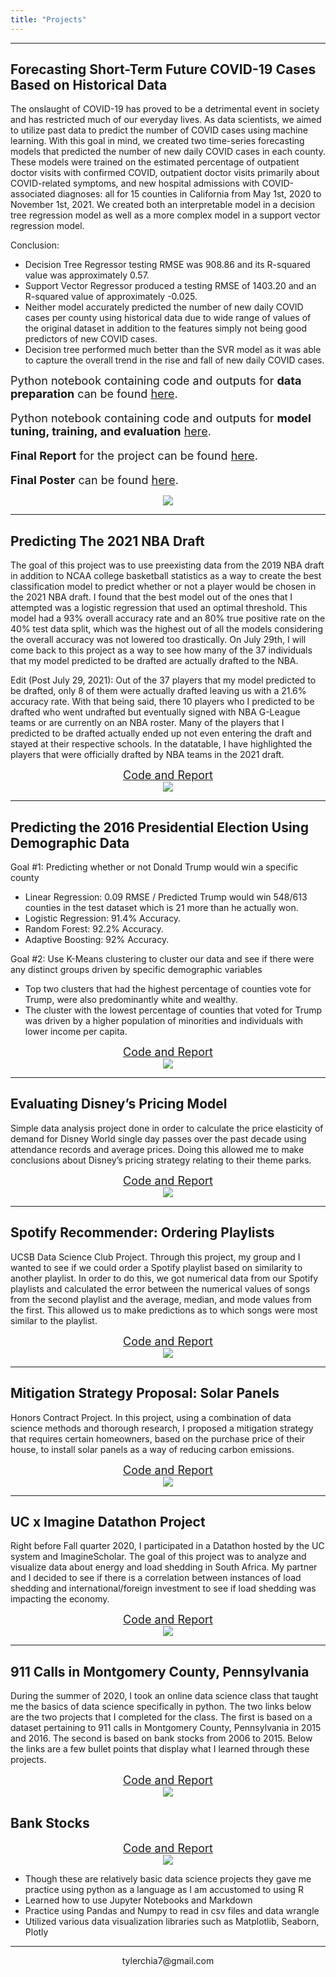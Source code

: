 ```yaml
---
title: "Projects"
---
```

*****

## Forecasting Short-Term Future COVID-19 Cases Based on Historical Data <i class="fab fa-python"></I>

The onslaught of COVID-19 has proved to be a detrimental event in society and has restricted much of our everyday lives. As data scientists, we aimed to utilize past data to predict the number of COVID cases using machine learning. With this goal in mind, we created two time-series forecasting models that predicted the number of new daily COVID cases in each county. These models were trained on the estimated percentage of outpatient doctor visits with confirmed COVID, outpatient doctor visits primarily about COVID-related symptoms, and new hospital admissions with COVID-associated diagnoses: all for 15 counties in California from May 1st, 2020 to November 1st, 2021.  We created both an interpretable model in a decision tree regression model as well as a more complex model in a support vector regression model.

Conclusion:

- Decision Tree Regressor testing RMSE was 908.86 and its R-squared value was approximately 0.57.
- Support Vector Regressor produced a testing RMSE of 1403.20 and an R-squared value of approximately -0.025.
- Neither model accurately predicted the number of new daily COVID cases per county using historical data due to wide range of values of the original dataset in addition to the features simply not being good predictors of new COVID cases.
- Decision tree performed much better than the SVR model as it was able to capture the overall trend in the rise and fall of new daily COVID cases.

<font size="4">
Python notebook containing code and outputs for **data preparation** can be found [here](docs/data_preparation copy.pdf).

Python notebook containing code and outputs for **model tuning, training, and evaluation** [here](docs/time_series copy.pdf).

**Final Report** for the project can be found [here](docs/197A Final Paper copy.pdf).

**Final Poster** can be found [here](docs/capstone poster copy.pdf).
</font>

<center>
![](data/projectposter.png)
</center>

******

## Predicting The 2021 NBA Draft <i class="fab fa-r-project"></I>

The goal of this project was to use preexisting data from the 2019 NBA draft in addition to NCAA college basketball statistics as a way to create the best classification model to predict whether or not a player would be chosen in the 2021 NBA draft.  I found that the best model out of the ones that I attempted was a logistic regression that used an optimal threshold.  This model had a 93% overall accuracy rate and an 80% true positive rate on the 40% test data split, which was the highest out of all the models considering the overall accuracy was not lowered too drastically.  On July 29th, I will come back to this project as a way to see how many of the 37 individuals that my model predicted to be drafted are actually drafted to the NBA.

Edit (Post July 29, 2021):
Out of the 37 players that my model predicted to be drafted, only 8 of them were actually drafted leaving us with a 21.6% accuracy rate.  With that being said, there 10 players who I predicted to be drafted who went undrafted but eventually signed with NBA G-League teams or are currently on an NBA roster.  Many of the players that I predicted to be drafted actually ended up not even entering the draft and stayed at their respective schools.  In the datatable, I have highlighted the players that were officially drafted by NBA teams in the 2021 draft.

<center>
<font size="4">
[Code and Report](https://tylerchia.github.io/nbadraft2021/)
</font>
</center>

<center>
![](./data/draft.png)
</center>

*****

## Predicting the 2016 Presidential Election Using Demographic Data <i class="fab fa-r-project"></I>

Goal #1: Predicting whether or not Donald Trump would win a specific county 

- Linear Regression: 0.09 RMSE / Predicted Trump would win 548/613 counties in the test dataset which is 21 more than he actually won. 
- Logistic Regression: 91.4% Accuracy.
- Random Forest: 92.2% Accuracy.
- Adaptive Boosting: 92% Accuracy.

Goal #2: Use K-Means clustering to cluster our data and see if there were any distinct groups driven by specific demographic variables

- Top two clusters that had the highest percentage of counties vote for Trump, were also predominantly white and wealthy.
- The cluster with the lowest percentage of counties that voted for Trump was driven by a higher population of minorities and individuals with lower income per capita.

<center>
<font size="4">
[Code and Report](https://tylerchia.github.io/2016Election/)
</font>
</center>

<center>
![](./data/clustering.png)
</center>

*****

## Evaluating Disney's Pricing Model <i class="fab fa-r-project"></I>
Simple data analysis project done in order to calculate the price elasticity of demand for Disney World single day passes over the past decade using attendance records and average prices.  Doing this allowed me to make conclusions about Disney's pricing strategy relating to their theme parks.

<center>
<font size="4">
[Code and Report](https://tylerchia.github.io/disneyworld_ticket_elasticity/)
</font>
</center>

<center>
![](./data/disneyattendance.png)
</center>

*****

## Spotify Recommender: Ordering Playlists <i class="fab fa-r-project"></I> <i class="fab fa-python"></I>
UCSB Data Science Club Project.  Through this project, my group and I wanted to see if we could order a Spotify playlist based on similarity to another playlist.  In order to do this, we got numerical data from our Spotify playlists and calculated the error between the numerical values of songs from the second playlist and the average, median, and mode values from the first.  This allowed us to make predictions as to which songs were most similar to the playlist.  

<center>
<font size="4">
[Code and Report](https://tylerchia.github.io/dsclub-spotify-recommender/)
</font>
</center>

<center>
![](./data/histogram1.png)
</center>

*****

## Mitigation Strategy Proposal: Solar Panels <i class="fab fa-r-project"></I>
Honors Contract Project.  In this project, using a combination of data science methods and thorough research, I proposed a mitigation strategy that requires certain homeowners, based on the purchase price of their house, to install solar panels as a way of reducing carbon emissions.

<center>
<font size="4">
[Code and Report](https://tylerchia.github.io/Solar-Panel-Proposal/)
</font>
</center>

<center>
![](./data/solarpanel.png)
</center>

*****

## UC x Imagine Datathon Project <i class="fab fa-python"></I>
Right before Fall quarter 2020, I participated in a Datathon hosted by the UC system and ImagineScholar.  The goal of this project was to analyze and visualize data about energy and load shedding in South Africa.  My partner and I decided to see if there is a correlation between instances of load shedding and international/foreign investment to see if load shedding was impacting the economy.

<center>
<font size="4">
[Code and Report](https://deepnote.com/publish/f31d9b1e-b811-4010-8d3e-ce8e17f35adb)
</font>
</center>

<center>
![](./data/datathon.png)
</center>

*****

## 911 Calls in Montgomery County, Pennsylvania <i class="fab fa-python"></I>
During the summer of 2020, I took an online data science class that taught me the basics of data science specifically in python.  The two links below are the two projects that I completed for the class.  The first is based on a dataset pertaining to 911 calls in Montgomery County, Pennsylvania in 2015 and 2016.  The second is based on bank stocks from 2006 to 2015.  Below the links are a few bullet points that display what I learned through these projects.

<center>
<font size="4">
[Code and Report](https://tylerchia.github.io/Montgomery-County-911-Calls/)
</font>
</center>

<center>
![](./data/911_Calls.png)
</center>


## Bank Stocks <i class="fab fa-python"></I>

<center>
<font size="4">
[Code and Report](https://tylerchia.github.io/bank-stocks-project/)
</font>
</center>

<center>
![](./data/30-day-avg.png)
</center>

- Though these are relatively basic data science projects they gave me practice using python as a language as I am accustomed to using R
- Learned how to use Jupyter Notebooks and Markdown
- Practice using Pandas and Numpy to read in csv files and data wrangle
- Utilized various data visualization libraries such as Matplotlib, Seaborn, Plotly

*****

<center>
tylerchia7@gmail.com
</center>